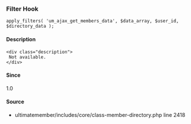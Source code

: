 
### Filter Hook    
    
```
apply_filters( 'um_ajax_get_members_data', $data_array, $user_id, $directory_data );
```

#### Description
    <div class="description">
     Not available.
    </div>

#### Since
<div class="description">
1.0
</div>

#### Source
  - <Link href="/developer/files/includes-core-class-member-directory#source-view.2418">ultimatemember/includes/core/class-member-directory.php</Link> <Link href="/developer/files/includes-core-class-member-directory#source-view.2418">line 2418</Link>

